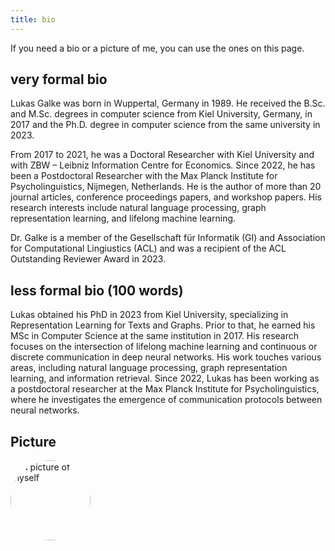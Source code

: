 ```yaml
---
title: bio
---
```


If you need a bio or a picture of me, you can use the ones on this page.

## very formal bio

Lukas Galke was born in Wuppertal, Germany in 1989.  He received the B.Sc. and
M.Sc. degrees in computer science from Kiel University, Germany, in 2017 and
the Ph.D. degree in computer science from the same university in 2023. 

From 2017 to 2021, he was a Doctoral Researcher with Kiel University and with
ZBW -- Leibniz Information Centre for Economics.  Since 2022, he has been a
Postdoctoral Researcher with the Max Planck Institute for Psycholinguistics,
Nijmegen, Netherlands.  He is the author of more than 20 journal articles,
conference proceedings papers, and workshop papers.  His research interests
include natural language processing, graph representation learning, and
lifelong machine learning.  

Dr. Galke is a member of the Gesellschaft für Informatik (GI) and Association
for Computational Lingiustics (ACL) and was a recipient of the ACL Outstanding
Reviewer Award in 2023.

## less formal bio (100 words)

Lukas obtained his PhD in 2023 from Kiel University, specializing in
Representation Learning for Texts and Graphs. Prior to that, he earned his MSc
in Computer Science at the same institution in 2017. His research focuses on
the intersection of lifelong machine learning and continuous or discrete
communication in deep neural networks. His work touches various areas,
including natural language processing, graph representation learning, and
information retrieval. Since 2022, Lukas has been working as a postdoctoral
researcher at the Max Planck Institute for Psycholinguistics, where he
investigates the emergence of communication protocols between neural networks.

## Picture

<img style="border-radius: 50%"  alt="A picture of myself" width="128" height="128" resize=true src="images/2023-10-Lukas-Galke-square.jpeg"></img>
